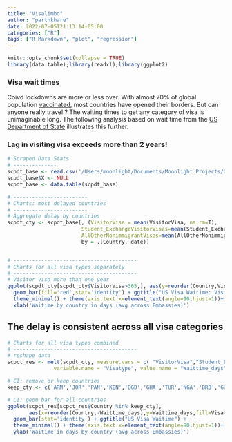 ```yaml
---
title: "Visalimbo"
author: "parthkhare"
date: 2022-07-05T21:13:14-05:00
categories: ["R"]
tags: ["R Markdown", "plot", "regression"]
---
```


```r
knitr::opts_chunk$set(collapse = TRUE)
library(data.table);library(readxl);library(ggplot2)
```

### Visa wait times

Coivd lockdowns are more or less over. With almost 70% of global population [vaccinated](%22https://www.nytimes.com/interactive/2021/world/covid-vaccinations-tracker.html%22), most countries have opened their borders. But can anyone really travel ? The waiting times to get any category of visa is unimaginable long. 
The following analysis based on wait time from the [US Department of State](https://travel.state.gov/content/travel/en/us-visas/visa-information-resources/wait-times.html) illustrates this further.


### Lag in visiting visa exceeds more than 2 years!
```r
# Scraped Data Stats
# --------------
scpdt_base <- read.csv('/Users/moonlight/Documents/Moonlight Projects/2022/Visa Limbo/Data/visascraped_base_mapped.csv')
scpdt_base$X <- NULL
scpdt_base <- data.table(scpdt_base)

# ------------------------
# Charts: most delayed countries
# ------------------------
# Aggregate delay by countries
scpdt_cty <- scpdt_base[,.(VisitorVisa = mean(VisitorVisa, na.rm=T),
                        Student_ExchangeVisitorVisas=mean(Student_ExchangeVisitorVisas, na.rm=T),
                        AllOtherNonimmigrantVisas=mean(AllOtherNonimmigrantVisas,na.rm=T)),
                        by = .(Country, date)]


# ----------------------------------------
# Charts for all visa types separately
# ----------------------------------------
# Visitor Visa more than one year
ggplot(scpdt_cty[scpdt_cty$VisitorVisa>365,], aes(y=reorder(Country,VisitorVisa), x=VisitorVisa)) +
  geom_bar(fill='red',stat='identity') + ggtitle("US Visa Waitime: Visitor Visa > 1 year") +  
  theme_minimal() + theme(axis.text.x=element_text(angle=90,hjust=1))+ ylab('Country') +
  xlab('Waitime by country in days (avg across Embassies)')

```

## The delay is consistent across all visa categories

```r
# Charts for all visa types combined
# ----------------------------------------
# reshape data
scpct_res <- melt(scpdt_cty, measure.vars = c( "VisitorVisa","Student_ExchangeVisitorVisas","AllOtherNonimmigrantVisas"),
               variable.name = "Visatype", value.name = "Waittime_days")

# CI: remove or keep countries
keep_cty <- c('ARM','JOR','PAN','KEN','BGD','GHA','TUR','NGA','BRB','GUY','ETH','JAM','MKD','COL','COD','ESP','KGZ','ISR','ARE','IRQ','GRC','URY','DOM','VEN','CHL','ECU','CRI','DJI','AUS','CAN','MNG','MEX','BEN','ARG','FIN','SEN','XXR','PAK','BFA','NLD','FRA','PER','IND','LBR','CZE','MLT','UGA','EGY')

# CI: geom bar for all countries
ggplot(scpct_res[scpct_res$Country %in% keep_cty],
       aes(x=reorder(Country,-Waittime_days),y=Waittime_days,fill=Visatype)) +
  geom_bar(stat='identity') + ggtitle("US Visa Waitime") +  
  theme_minimal() + theme(axis.text.x=element_text(angle=90,hjust=1))+ xlab('Country') +
  ylab('Waitime in days by country (avg across Embassies)')
```
